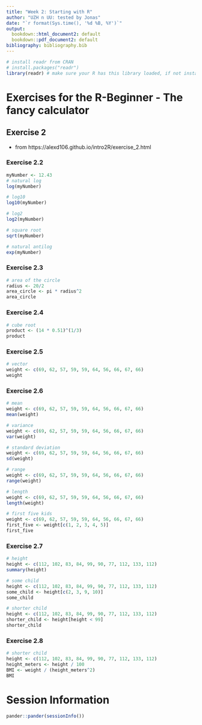 ```yaml
---
title: "Week 2: Starting with R"
author: "UZH n UU: tested by Jonas"
date: "`r format(Sys.time(), '%d %B, %Y')`"
output:
  bookdown::html_document2: default
  bookdown::pdf_document2: default
bibliography: bibliography.bib
---
```


```r
# install readr from CRAN
# install.packages("readr")
library(readr) # make sure your R has this library loaded, if not install it (see line above)
```

# Exercises for the R-Beginner - The fancy calculator

## Exercise 2
* from https://alexd106.github.io/intro2R/exercise_2.html

### Exercise 2.2
```r
myNumber <- 12.43
# natural log
log(myNumber)
```

```r
# log10
log10(myNumber)
```

```r
# log2
log2(myNumber)
```

```r
# square root
sqrt(myNumber)
```

```r
# natural antilog
exp(myNumber)
```
### Exercise 2.3
```r
# area of the circle
radius <- 20/2
area_circle <- pi * radius^2
area_circle
```
### Exercise 2.4
```r
# cube root
product <- (14 * 0.51)^(1/3)
product
```
### Exercise 2.5
```r
# vector
weight <- c(69, 62, 57, 59, 59, 64, 56, 66, 67, 66)
weight
```
### Exercise 2.6
```r
# mean
weight <- c(69, 62, 57, 59, 59, 64, 56, 66, 67, 66)
mean(weight)
```

```r
# variance
weight <- c(69, 62, 57, 59, 59, 64, 56, 66, 67, 66)
var(weight)
```

```r
# standard deviation
weight <- c(69, 62, 57, 59, 59, 64, 56, 66, 67, 66)
sd(weight)
```

```r
# range
weight <- c(69, 62, 57, 59, 59, 64, 56, 66, 67, 66)
range(weight)
```

```r
# length
weight <- c(69, 62, 57, 59, 59, 64, 56, 66, 67, 66)
length(weight)
```

```r
# first five kids
weight <- c(69, 62, 57, 59, 59, 64, 56, 66, 67, 66)
first_five <- weight[c(1, 2, 3, 4, 5)]
first_five
```
### Exercise 2.7
```r
# height
height <- c(112, 102, 83, 84, 99, 90, 77, 112, 133, 112)
summary(height)
```

```r
# some child
height <- c(112, 102, 83, 84, 99, 90, 77, 112, 133, 112)
some_child <- height[c(2, 3, 9, 10)]
some_child
```

```r
# shorter child
height <- c(112, 102, 83, 84, 99, 90, 77, 112, 133, 112)
shorter_child <- height[height < 99]
shorter_child
```
### Exercise 2.8
```r
# shorter child
height <- c(112, 102, 83, 84, 99, 90, 77, 112, 133, 112)
height_meters <- height / 100
BMI <- weight / (height_meters^2)
BMI
```
# Session Information

```r
pander::pander(sessionInfo())
```




